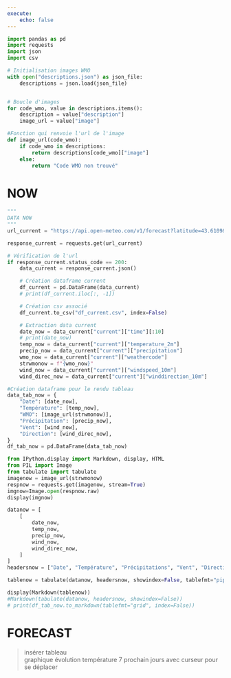 ```yaml
---
execute:
    echo: false
---
```

```python
import pandas as pd
import requests
import json
import csv
```

```python
# Initialisation images WMO
with open("descriptions.json") as json_file:
    descriptions = json.load(json_file)


# Boucle d'images
for code_wmo, value in descriptions.items():
    description = value["description"]
    image_url = value["image"]

#Fonction qui renvoie l'url de l'image
def image_url(code_wmo):
    if code_wmo in descriptions:
        return descriptions[code_wmo]["image"]
    else:
        return "Code WMO non trouvé"
```

# NOW
```python
"""
DATA NOW
"""
url_current = "https://api.open-meteo.com/v1/forecast?latitude=43.6109&longitude=3.8763&current=temperature_2m,precipitation,weathercode,windspeed_10m,winddirection_10m&timezone=Europe%2FLondon"

response_current = requests.get(url_current)

# Vérification de l'url
if response_current.status_code == 200:
    data_current = response_current.json()

    # Création dataframe current
    df_current = pd.DataFrame(data_current)
    # print(df_current.iloc[:, -1])

    # Création csv associé
    df_current.to_csv("df_current.csv", index=False)

    # Extraction data current
    date_now = data_current["current"]["time"][:10]
    # print(date_now)
    temp_now = data_current["current"]["temperature_2m"]
    precip_now = data_current["current"]["precipitation"]
    wmo_now = data_current["current"]["weathercode"]
    strwmonow = f"{wmo_now}"
    wind_now = data_current["current"]["windspeed_10m"]
    wind_direc_now = data_current["current"]["winddirection_10m"]

#Création dataframe pour le rendu tableau
data_tab_now = {
    "Date": [date_now],
    "Température": [temp_now],
    "WMO": [image_url(strwmonow)],
    "Précipitation": [precip_now],
    "Vent": [wind_now],
    "Direction": [wind_direc_now],
}
df_tab_now = pd.DataFrame(data_tab_now)
```

```python
from IPython.display import Markdown, display, HTML
from PIL import Image
from tabulate import tabulate
imagenow = image_url(strwmonow)
respnow = requests.get(imagenow, stream=True)
imgnow=Image.open(respnow.raw)
display(imgnow)
```

```python
datanow = [
    [
        date_now,
        temp_now,
        precip_now,
        wind_now,
        wind_direc_now,
    ]
]
headersnow = ["Date", "Température", "Précipitations", "Vent", "Direction"]

tablenow = tabulate(datanow, headersnow, showindex=False, tablefmt="pipe")

display(Markdown(tablenow))
#Markdown(tabulate(datanow, headersnow, showindex=False))
# print(df_tab_now.to_markdown(tablefmt="grid", index=False))
```



# FORECAST


> insérer tableau  
> graphique évolution température 7 prochain jours avec curseur pour se déplacer





